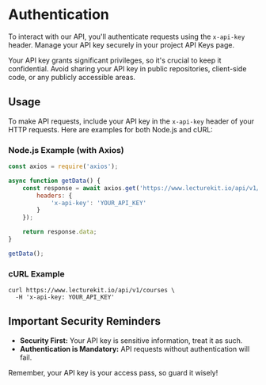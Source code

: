 # Authentication

To interact with our API, you'll authenticate requests using the `x-api-key` header. Manage your API key securely in your project API Keys page.

Your API key grants significant privileges, so it's crucial to keep it confidential. Avoid sharing your API key in public repositories, client-side code, or any publicly accessible areas.

## Usage

To make API requests, include your API key in the `x-api-key` header of your HTTP requests. Here are examples for both Node.js and cURL:

### Node.js Example (with Axios)

```js copy
const axios = require('axios');

async function getData() {
    const response = await axios.get('https://www.lecturekit.io/api/v1/courses', {
        headers: {
            'x-api-key': 'YOUR_API_KEY'
        }
    });

    return response.data;
}

getData();
```

### cURL Example
```curl copy
curl https://www.lecturekit.io/api/v1/courses \
  -H 'x-api-key: YOUR_API_KEY'
```

## Important Security Reminders

- **Security First:** Your API key is sensitive information, treat it as such.
- **Authentication is Mandatory:** API requests without authentication will fail.

Remember, your API key is your access pass, so guard it wisely!
